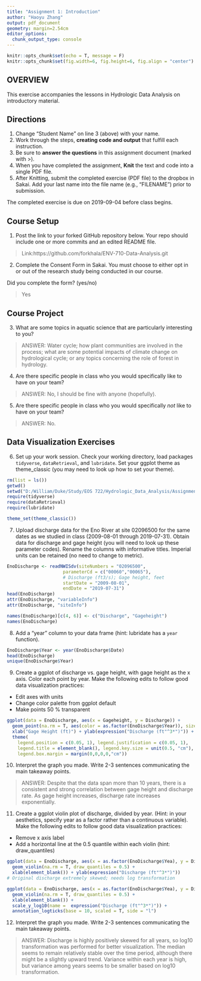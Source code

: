 ```yaml
---
title: "Assignment 1: Introduction"
author: "Haoyu Zhang"
output: pdf_document
geometry: margin=2.54cm
editor_options: 
  chunk_output_type: console
---
```

```r
knitr::opts_chunk$set(echo = T, message = F)
knitr::opts_chunk$set(fig.width=6, fig.height=6, fig.align = "center")
```

## OVERVIEW

This exercise accompanies the lessons in Hydrologic Data Analysis on introductory material. 

## Directions
1. Change "Student Name" on line 3 (above) with your name.
3. Work through the steps, **creating code and output** that fulfill each instruction.
4. Be sure to **answer the questions** in this assignment document (marked with >).
6. When you have completed the assignment, **Knit** the text and code into a single PDF file.
8. After Knitting, submit the completed exercise (PDF file) to the dropbox in Sakai. Add your last name into the file name (e.g., "FILENAME") prior to submission.

The completed exercise is due on 2019-09-04 before class begins.

## Course Setup
1. Post the link to your forked GitHub repository below. Your repo should include one or more commits and an edited README file.  

>  Link:https://github.com/forkhala/ENV-710-Data-Analysis.git

2. Complete the Consent Form in Sakai. You must choose to either opt in or out of the research study being conducted in our course.

Did you complete the form? (yes/no)

> Yes

## Course Project

3. What are some topics in aquatic science that are particularly interesting to you?

> ANSWER: Water cycle; how plant communities are involved in the process; what are some potential impacts of climate change on hydrological cycle; or any topics concerning the role of forest in hydrology.

4. Are there specific people in class who you would specifically like to have on your team?

> ANSWER: No, I should be fine with anyone (hopefully).

5. Are there specific people in class who you would specifically *not* like to have on your team?

> ANSWER: No.

## Data Visualization Exercises

6. Set up your work session. Check your working directory, load packages `tidyverse`,  `dataRetrieval`, and `lubridate`. Set your ggplot theme as theme_classic (you may need to look up how to set your theme).

```r
rm(list = ls())
getwd()
setwd("D:/William/Duke/Study/EOS 722/Hydrologic_Data_Analysis/Assignments/Assignment 1")
require(tidyverse)
require(dataRetrieval)
require(lubridate)

theme_set(theme_classic())

```

7. Upload discharge data for the Eno River at site 02096500 for the same dates as we studied in class (2009-08-01 through 2019-07-31). Obtain data for discharge and gage height (you will need to look up these parameter codes). Rename the columns with informative titles. Imperial units can be retained (no need to change to metric).

```r
EnoDischarge <- readNWISdv(siteNumbers = "02096500",
                     parameterCd = c("00060","00065"),
                     # Discharge (ft3/s); Gage height, feet	
                     startDate = "2009-08-01",
                     endDate = "2019-07-31")
head(EnoDischarge)
attr(EnoDischarge, "variableInfo")
attr(EnoDischarge, "siteInfo")

names(EnoDischarge)[c(4, 6)] <- c("Discharge", "Gageheight")
names(EnoDischarge)

```

8. Add a "year" column to your data frame (hint: lubridate has a `year` function).

```r
EnoDischarge$Year <- year(EnoDischarge$Date)
head(EnoDischarge)
unique(EnoDischarge$Year)
```

9. Create a ggplot of discharge vs. gage height, with gage height as the x axis. Color each point by year. Make the following edits to follow good data visualization practices: 

* Edit axes with units
* Change color palette from ggplot default
* Make points 50 % transparent

```r
ggplot(data = EnoDischarge, aes(x = Gageheight, y = Discharge)) +
  geom_point(na.rm = T, aes(color = as.factor(EnoDischarge$Year)), size = 1, alpha = 0.5 ) +
  xlab("Gage Height (ft)") + ylab(expression("Discharge (ft"^3*")")) + 
  theme(
    legend.position = c(0.05, 1), legend.justification = c(0.05, 1), 
    legend.title = element_blank(), legend.key.size = unit(0.5, "cm"), 
    legend.box.margin = margin(0,0,0,0,"cm"))

```

10. Interpret the graph you made. Write 2-3 sentences communicating the main takeaway points. 

> ANSWER: Despite that the data span more than 10 years, there is a consistent and strong correlation between gage height and discharge rate. As gage height increases, discharge rate increases exponentially.

11. Create a ggplot violin plot of discharge, divided by year. (Hint: in your aesthetics, specify year as a factor rather than a continuous variable). Make the following edits to follow good data visualization practices: 

* Remove x axis label
* Add a horizontal line at the 0.5 quantile within each violin (hint: draw_quantiles)
```r
ggplot(data = EnoDischarge, aes(x = as.factor(EnoDischarge$Yea), y = Discharge)) +
  geom_violin(na.rm = T, draw_quantiles = 0.5) +
  xlab(element_blank()) + ylab(expression("Discharge (ft"^3*")"))
# Original discharge extremely skewed; needs log transformation 

ggplot(data = EnoDischarge, aes(x = as.factor(EnoDischarge$Yea), y = Discharge)) +
  geom_violin(na.rm = T, draw_quantiles = 0.5) +
  xlab(element_blank()) +
  scale_y_log10(name =  expression("Discharge (ft"^3*")")) +
  annotation_logticks(base = 10, scaled = T, side = "l")

```

12. Interpret the graph you made. Write 2-3 sentences communicating the main takeaway points. 

> ANSWER: Discharge is highly positively skewed for all years, so log10 transformation was performed for better visualization. The median seems to remain relatively stable over the time period, although there might be a slightly upward trend. Variance within each year is high, but variance among years seems to be smaller based on log10 transformation.
